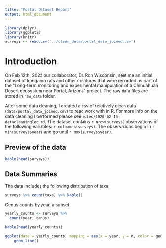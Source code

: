 ```yaml
---
title: "Portal Dataset Report"
output: html_document
---
```



```r
library(dplyr)
library(ggplot2)
library(knitr)
surveys <- read.csv('../clean_data/portal_data_joined.csv')
```

# Introduction

On Feb 12th, 2022 our collaborator, Dr. Ron Wisconsin, sent me an initial dataset of kangaroo rats and other creatures that were recorded as part of the "Long-term monitoring and experimental manipulation of a Chihuahuan Desert ecosystem near Portal, Arizona" project.  The raw data files are stored in `raw_data` folder.

After some data cleaning, I created a csv of relatively clean data (`data/portal_data_joined.csv`) to read work with in R.
For more info on the data cleaning I performed please see `notes/2020-02-13-datacleaninglog.md`.
The dataset contains `r nrow(surveys)` observations of the following variables: `r colnames(surveys)`.
The observations begin in `r min(surveys$year)` and go until `r max(surveys$year)`.


## Preview of the data 
```r
kable(head(surveys))
```

## Data Summaries

The data includes the following distribution of taxa.

```r
surveys %>% count(taxa) %>% kable()
```

Genus counts by year, a subset.

```r
yearly_counts <- surveys %>%
  count(year, genus)

kable(head(yearly_counts))
```



```r
ggplot(data = yearly_counts, mapping = aes(x = year, y = n, color = genus)) +
    geom_line()
```












